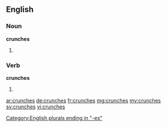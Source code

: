 ==English==

===Noun===
'''crunches'''
# {{plural of|crunch}}

===Verb===
'''crunches'''
# {{third-person singular of|crunch}}

[[Category:English plurals ending in "-es"]]

[[ar:crunches]]
[[de:crunches]]
[[fr:crunches]]
[[mg:crunches]]
[[my:crunches]]
[[sv:crunches]]
[[vi:crunches]]